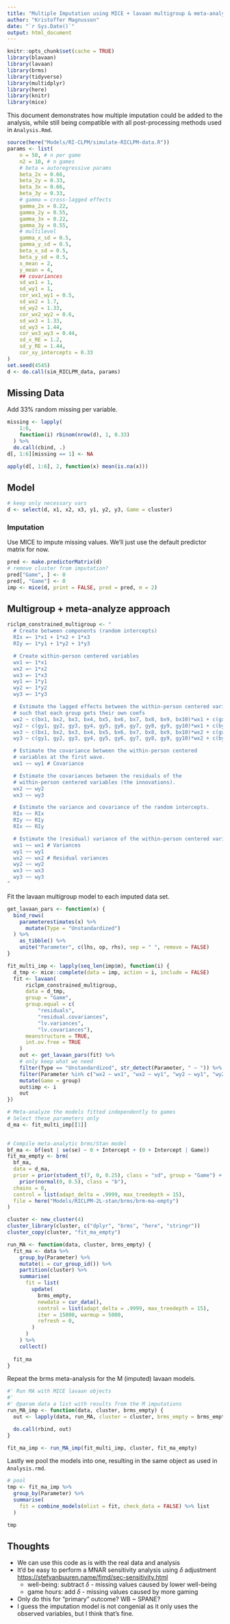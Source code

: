 ```yaml
---
title: "Multiple Imputation using MICE + lavaan multigroup & meta-analysis"
author: "Kristoffer Magnusson"
date: "`r Sys.Date()`"
output: html_document
---
```


```r
knitr::opts_chunk$set(cache = TRUE)
library(blavaan)
library(lavaan)
library(brms)
library(tidyverse)
library(multidplyr)
library(here)
library(knitr)
library(mice)
```

This document demonstrates how multiple imputation could be added to the analysis, while still being compatible with all post-processing methods used in `Analysis.Rmd`.

```r
source(here("Models/RI-CLPM/simulate-RICLPM-data.R"))
params <- list(
    n = 50, # n per game
    n2 = 10, # n games
    # beta = autoregressive params
    beta_2x = 0.66,
    beta_2y = 0.33,
    beta_3x = 0.66,
    beta_3y = 0.33,
    # gamma = cross-lagged effects
    gamma_2x = 0.22,
    gamma_2y = 0.55,
    gamma_3x = 0.22,
    gamma_3y = 0.55,
    # multilevel
    gamma_x_sd = 0.5,
    gamma_y_sd = 0.5,
    beta_x_sd = 0.5,
    beta_y_sd = 0.5,
    x_mean = 2,
    y_mean = 4,
    ## covariances
    sd_wx1 = 1,
    sd_wy1 = 1,
    cor_wx1_wy1 = 0.5,
    sd_wx2 = 1.7,
    sd_wy2 = 1.33,
    cor_wx2_wy2 = 0.6,
    sd_wx3 = 1.33,
    sd_wy3 = 1.44,
    cor_wx3_wy3 = 0.44,
    sd_x_RE = 1.2,
    sd_y_RE = 1.44,
    cor_xy_intercepts = 0.33
)
set.seed(4545)
d <- do.call(sim_RICLPM_data, params)
```

## Missing Data
Add 33% random missing per variable.
```r
missing <- lapply(
    1:6, 
    function(i) rbinom(nrow(d), 1, 0.33)
  ) %>% 
  do.call(cbind, .)
d[, 1:6][missing == 1] <- NA

apply(d[, 1:6], 2, function(x) mean(is.na(x)))
```

## Model
```r
# keep only necessary vars
d <- select(d, x1, x2, x3, y1, y2, y3, Game = cluster)
```

### Imputation
Use MICE to impute missing values. We'll just use the default predictor matrix for now.

```r
pred <- make.predictorMatrix(d)
# remove cluster from imputation?
pred["Game", ] <- 0
pred[, "Game"] <- 0
imp <- mice(d, print = FALSE, pred = pred, m = 2)
```

## Multigroup + meta-analyze approach 

```r
riclpm_constrained_multigroup <- "
  # Create between components (random intercepts)
  RIx =~ 1*x1 + 1*x2 + 1*x3
  RIy =~ 1*y1 + 1*y2 + 1*y3

  # Create within-person centered variables
  wx1 =~ 1*x1
  wx2 =~ 1*x2
  wx3 =~ 1*x3
  wy1 =~ 1*y1
  wy2 =~ 1*y2
  wy3 =~ 1*y3

  # Estimate the lagged effects between the within-person centered variables (constrained)
  # such that each group gets their own coefs
  wx2 ~ c(bx1, bx2, bx3, bx4, bx5, bx6, bx7, bx8, bx9, bx10)*wx1 + c(gx1, gx2, gx3, gx4, gx5, gx6, gx7, gx8, gx9, gx10)*wy1
  wy2 ~ c(gy1, gy2, gy3, gy4, gy5, gy6, gy7, gy8, gy9, gy10)*wx1 + c(by1, by2, by3, by4, by5, by6, by7, by8, by9, by10)*wy1
  wx3 ~ c(bx1, bx2, bx3, bx4, bx5, bx6, bx7, bx8, bx9, bx10)*wx2 + c(gx1, gx2, gx3, gx4, gx5, gx6, gx7, gx8, gx9, gx10)*wy2
  wy3 ~ c(gy1, gy2, gy3, gy4, gy5, gy6, gy7, gy8, gy9, gy10)*wx2 + c(by1, by2, by3, by4, by5, by6, by7, by8, by9, by10)*wy2

  # Estimate the covariance between the within-person centered
  # variables at the first wave.
  wx1 ~~ wy1 # Covariance

  # Estimate the covariances between the residuals of the
  # within-person centered variables (the innovations).
  wx2 ~~ wy2
  wx3 ~~ wy3

  # Estimate the variance and covariance of the random intercepts.
  RIx ~~ RIx
  RIy ~~ RIy
  RIx ~~ RIy

  # Estimate the (residual) variance of the within-person centered variables.
  wx1 ~~ wx1 # Variances
  wy1 ~~ wy1
  wx2 ~~ wx2 # Residual variances
  wy2 ~~ wy2
  wx3 ~~ wx3
  wy3 ~~ wy3
"
```

Fit the lavaan multigroup model to each imputed data set.

```r
get_lavaan_pars <- function(x) {
  bind_rows(
    parameterestimates(x) %>%
      mutate(Type = "Unstandardized")
  ) %>%
    as_tibble() %>%
    unite("Parameter", c(lhs, op, rhs), sep = " ", remove = FALSE)
}

fit_multi_imp <- lapply(seq_len(imp$m), function(i) {
  d_tmp <- mice::complete(data = imp, action = i, include = FALSE)
  fit <- lavaan(
      riclpm_constrained_multigroup,
      data = d_tmp,
      group = "Game",
      group.equal = c(
          "residuals", 
          "residual.covariances",
          "lv.variances", 
          "lv.covariances"),
      meanstructure = TRUE,
      int.ov.free = TRUE
    )
    out <- get_lavaan_pars(fit) %>%  
    # only keep what we need
    filter(Type == "Unstandardized", str_detect(Parameter, " ~ ")) %>% 
    filter(Parameter %in% c("wx2 ~ wx1", "wx2 ~ wy1", "wy2 ~ wy1", "wy2 ~ wx1")) %>%
    mutate(Game = group)
    out$imp <- i
    out
})

```

```r
# Meta-analyze the models fitted independently to games
# Select these parameters only
d_ma <- fit_multi_imp[[1]]
 

# Compile meta-analytic brms/Stan model
bf_ma <- bf(est | se(se) ~ 0 + Intercept + (0 + Intercept | Game))
fit_ma_empty <- brm(
  bf_ma,
  data = d_ma,
  prior = prior(student_t(7, 0, 0.25), class = "sd", group = "Game") +
    prior(normal(0, 0.5), class = "b"),
  chains = 0,
  control = list(adapt_delta = .9999, max_treedepth = 15),
  file = here("Models/RICLPM-2L-stan/brms/brm-ma-empty")
)

cluster <- new_cluster(4)
cluster_library(cluster, c("dplyr", "brms", "here", "stringr"))
cluster_copy(cluster, "fit_ma_empty")

run_MA <- function(data, cluster, brms_empty) {
  fit_ma <- data %>%
    group_by(Parameter) %>%
    mutate(i = cur_group_id()) %>%
    partition(cluster) %>%
    summarise(
      fit = list(
        update(
          brms_empty,
          newdata = cur_data(),
          control = list(adapt_delta = .9999, max_treedepth = 15),
          iter = 15000, warmup = 5000, 
          refresh = 0,
        )
      )
    ) %>% 
    collect()
  
  fit_ma
}

```

Repeat the brms meta-analysis for the M (imputed) lavaan models.

```r
#' Run MA with MICE lavaan objects
#' 
#' @param data a list with results from the M imputations
run_MA_imp <- function(data, cluster, brms_empty) {
  out <- lapply(data, run_MA, cluster = cluster, brms_empty = brms_empty)

  do.call(rbind, out)
}

fit_ma_imp <- run_MA_imp(fit_multi_imp, cluster, fit_ma_empty)
```


Lastly we pool the models into one, resulting in the same object as used in `Analysis.rmd`. 
```r
# pool
tmp <- fit_ma_imp %>% 
  group_by(Parameter) %>%
  summarise(
    fit = combine_models(mlist = fit, check_data = FALSE) %>% list
  )

tmp
```

## Thoughts
- We can use this code as is with the real data and analysis
- It'd be easy to perform a MNAR sensitivity analysis using $\delta$ adjustment <https://stefvanbuuren.name/fimd/sec-sensitivity.html>
  - well-being: subtract $\delta$ - missing values caused by lower well-being
  - game hours: add $\delta$ - missing values caused by more gaming
- Only do this for "primary" outcome? WB ~ SPANE?
- I guess the imputation model is not congenial as it only uses the observed variables, but I think that's fine. 
